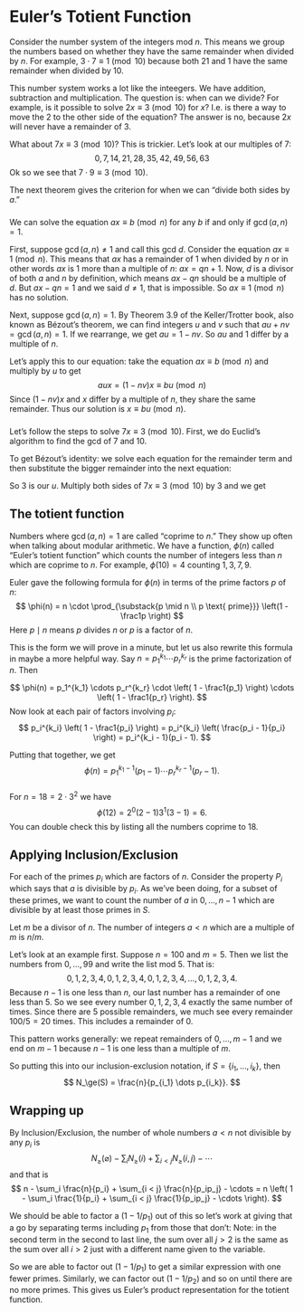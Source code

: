 # Euler's Totient Function

Consider the number system of the integers mod $n$. This means we group the numbers based on whether they have the same remainder when divided by $n$. For example, $3 \cdot 7 \equiv 1 \pmod {10}$ because both $21$ and $1$ have the same remainder when divided by $10$.

This number system works a lot like the inteegers. We have addition, subtraction and multiplication. The question is: when can we divide? For example, is it possible to solve $2x \equiv 3 \pmod{10}$ for $x$? I.e. is there a way to move the $2$ to the other side of the equation? The answer is no, because $2x$ will never have a remainder of $3$.

What about $7x \equiv 3 \pmod{10}$? This is trickier. Let's look at our multiples of $7$:
$$
0, 7, 14, 21, 28, 35, 42, 49, 56, 63
$$
Ok so we see that $7 \cdot 9 \equiv 3 \pmod {10}$.

The next theorem gives the criterion for when we can "divide both sides by $a$."

::: {#thm-modular-inverses}
###
We can solve the equation $ax \equiv b \pmod{n}$ for any $b$ if and only if $\gcd(a, n) = 1$.
:::

::: {.proof}
First, suppose $\gcd(a, n) \neq 1$ and call this gcd $d$. Consider the equation $ax \equiv 1 \pmod{n}$. This means that $ax$ has a remainder of $1$ when divided by $n$ or in other words $ax$ is $1$ more than a multiple of $n$: $ax = qn + 1$. Now, $d$ is a divisor of both $a$ and $n$ by definition, which means $ax - qn$ should be a multiple of $d$. But $ax - qn = 1$ and we said $d \neq 1$, that is impossible. So $ax \equiv 1 \pmod{n}$ has no solution.

Next, suppose $\gcd(a, n) = 1$. By Theorem 3.9 of the Keller/Trotter book, also known as Bézout's theorem, we can find integers $u$ and $v$ such that $au + nv = \gcd(a, n) = 1$. If we rearrange, we get $au = 1 - nv$. So $au$ and $1$ differ by a multiple of $n$.

Let's apply this to our equation: take the equation $ax \equiv b \pmod n$ and multiply by $u$ to get
$$
aux = (1 - nv)x \equiv bu \pmod n
$$
Since $(1 - nv)x$ and $x$ differ by a multiple of $n$, they share the same remainder. Thus our solution is $x \equiv bu \pmod n$.
:::

::: {#exm-modular-inverse}
###
Let's follow the steps to solve $7x \equiv 3 \pmod 10$. First, we do Euclid's algorithm to find the gcd of $7$ and $10$.

\begin{align*}
10 &= 7 + 3 \\
7 &= 2 \cdot 3 + 1
\end{align*}

To get Bézout's identity: we solve each equation for the remainder term and then substitute the bigger remainder into the next equation:
\begin{align*}
3 &= 10 - 7 \\
1 &= 7 - 2 \cdot 3 = 7 - 2 \cdot (10 - 7) = 3 \cdot 7 - 2 \cdot 10.
\end{align*}

So $3$ is our $u$. Multiply both sides of $7x \equiv 3 \pmod {10}$ by $3$ and we get
\begin{align*}
3 \cdot 7 x &\equiv 3 \cdot 3 \pmod{10} \\
1 \cdot x &\equiv 9 \pmod{10}
\end{align*}
:::

## The totient function

Numbers where $\gcd(a, n) = 1$ are called "coprime to $n$." They show up often when talking about modular arithmetic. We have a function, $\phi(n)$ called "Euler's totient function" which counts the number of integers less than $n$ which are coprime to $n$. For example, $\phi(10) = 4$ counting $1, 3, 7, 9$.

Euler gave the following formula for $\phi(n)$ in terms of the prime factors $p$ of $n$:
$$
\phi(n) = n \cdot \prod_{\substack{p \mid n \\ p \text{ prime}}} \left(1 - \frac1p \right)
$$
Here $p \mid n$ means $p$ divides $n$ or $p$ is a factor of $n$.

This is the form we will prove in a minute, but let us also rewrite this formula in maybe a more helpful way. Say $n = p_1^{k_1} \cdots p_r^{k_r}$ is the prime factorization of $n$. Then

$$
\phi(n) = p_1^{k_1} \cdots p_r^{k_r} \cdot \left( 1 - \frac1{p_1} \right) \cdots \left( 1 - \frac1{p_r} \right).
$$
Now look at each pair of factors involving $p_i$:
$$
p_i^{k_i} \left( 1 - \frac1{p_i} \right) = p_i^{k_i} \left( \frac{p_i - 1}{p_i} \right) = p_i^{k_i - 1}(p_i - 1).
$$

Putting that together, we get
$$
\phi(n) = p_1^{k_1 - 1}(p_1 - 1) \cdots p_r^{k_r - 1}(p_r - 1).
$$

::: {#exm-calculating-totient}
###
For $n = 18 = 2 \cdot 3^2$ we have
$$
\phi(12) = 2^0(2 - 1)3^1(3 - 1) = 6.
$$
You can double check this by listing all the numbers coprime to $18$.
:::

## Applying Inclusion/Exclusion

For each of the primes $p_i$ which are factors of $n$. Consider the property $P_i$ which says that $a$ is divisible by $p_i$. As we've been doing, for a subset of these primes, we want to count the number of $a$ in $0,\dots,n-1$ which are divisible by at least those primes in $S$.

::: {#lem-number-of-multiples}
Let $m$ be a divisor of $n$. The number of integers $a < n$ which are a multiple of $m$ is $n / m$.
:::

::: {.proof}
Let's look at an example first. Suppose $n = 100$ and $m = 5$. Then we list the numbers from $0,\dots,99$ and write the list mod $5$. That is:
$$
0,1,2,3,4,0,1,2,3,4,0,1,2,3,4,\dots,0,1,2,3,4.
$$
Because $n - 1$ is one less than $n$, our last number has a remainder of one less than $5$. So we see every number $0, 1, 2, 3, 4$ exactly the same number of times. Since there are $5$ possible remainders, we much see every remainder $100/5 = 20$ times. This includes a remainder of $0$.

This pattern works generally: we repeat remainders of $0, \dots, m - 1$ and we end on $m - 1$ because $n - 1$ is one less than a multiple of $m$.
:::

So putting this into our inclusion-exclusion notation, if $S = \{i_1, \dots, i_k\}$, then
$$
N_\ge(S) = \frac{n}{p_{i_1} \dots p_{i_k}}.
$$

## Wrapping up

By Inclusion/Exclusion, the number of whole numbers $a < n$ not divisible by any $p_i$ is
$$
N_\ge(\varnothing) - \sum_i N_\ge(i) + \sum_{i < j} N_\ge(i, j) - \cdots
$$
and that is
$$
n - \sum_i \frac{n}{p_i} + \sum_{i < j} \frac{n}{p_ip_j} - \cdots = n \left( 1 - \sum_i \frac{1}{p_i} + \sum_{i < j} \frac{1}{p_ip_j} - \cdots \right).
$$

We should be able to factor a $(1 - 1/p_1)$ out of this so let's work at giving that a go by separating terms including $p_1$ from those that don't:
\begin{align*}
&1 - {\color{orange} \sum_i \frac{1}{p_i}} + {\color{red} \sum_{i < j} \frac{1}{p_ip_j}} - \cdots \\
&\qquad = 1 - {\color{orange}\frac1{p_1} - \sum_{1 < i} \frac{1}{p_i}} + {\color{red}\frac1{p_1} \sum_{1 < j} \frac{1}{p_j} + \sum_{1 < i < j} \frac1{p_ip_j}} - \cdots \\
&\qquad = \left(1 - {\color{orange} \frac1{p_1}} \right) - \left({\color{orange}\frac1{p_1}\sum_{1 < i} \frac{1}{p_i}} - {\color{red} \frac1{p_1} \sum_{1 < j} \frac{1}{p_j} }\right) + \left({\color{red}\sum_{1 < i < j} \frac1{p_ip_j}} - \frac1{p_1} \sum_{1 < i < j} \frac1{p_ip_j} \right) - \cdots \\
&\qquad = \left( 1 - \frac1{p_1} \right) \left( 1 - \sum_{1 < i} \frac{1}{p_i} + \sum_{1 < i < j} \frac{1}{p_ip_j} - \cdots \right).
\end{align*}
Note: in the second term in the second to last line, the sum over all $j > 2$ is the same as the sum over all $i > 2$ just with a different name given to the variable.

So we are able to factor out $(1 - 1/p_1)$ to get a similar expression with one fewer primes. Similarly, we can factor out $(1 - 1/p_2)$ and so on until there are no more primes. This gives us Euler's product representation for the totient function.
